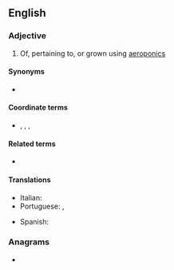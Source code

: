 ==English==

===Adjective===
{{en-adj|-}}

# Of, pertaining to, or grown using [[aeroponics]]

====Synonyms====
* {{l|en|airponic}}

====Coordinate terms====
* {{l|en|hydroponic}}, {{l|en|aquaponic}}, {{l|en|geoponic}}, {{l|en|organoponic}}

====Related terms====
* {{l|en|fogponic}}

====Translations====
{{trans-top|pertaining to aeroponics}}
* Italian: {{t|it|aeroponico}}
* Portuguese: {{t|pt|aeropônico}} {{qualifier|Brazil}}, {{t|pt|aeropónico}} {{qualifier|Portugal}}
{{trans-mid}}
* Spanish: {{t|es|aeropónico}}
{{trans-bottom}}

===Anagrams===
* {{anagrams|en|a=aceinoopr|Cooperian}}